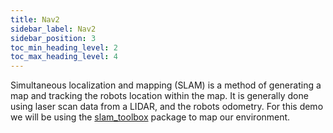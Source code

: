 ```yaml
---
title: Nav2
sidebar_label: Nav2
sidebar_position: 3
toc_min_heading_level: 2
toc_max_heading_level: 4
---
```


Simultaneous localization and mapping (SLAM) is a method of generating a map and tracking the robots location within the map. It is generally done using
laser scan data from a LIDAR, and the robots odometry. For this demo we will be using the [slam_toolbox](https://github.com/SteveMacenski/slam_toolbox) package to map our environment.


